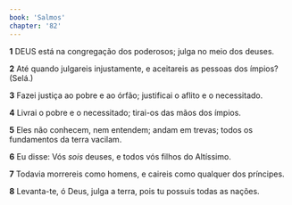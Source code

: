 ```yaml
---
book: 'Salmos'
chapter: '82'
---
```


**1** DEUS está na congregação dos poderosos; julga no meio dos deuses.

**2** Até quando julgareis injustamente, e aceitareis as pessoas dos ímpios? (Selá.)

**3** Fazei justiça ao pobre e ao órfão; justificai o aflito e o necessitado.

**4** Livrai o pobre e o necessitado; tirai-os das mãos dos ímpios.

**5** Eles não conhecem, nem entendem; andam em trevas; todos os fundamentos da terra vacilam.

**6** Eu disse: Vós _sois_ deuses, e todos vós filhos do Altíssimo.

**7** Todavia morrereis como homens, e caireis como qualquer dos príncipes.

**8** Levanta-te, ó Deus, julga a terra, pois tu possuis todas as nações.
